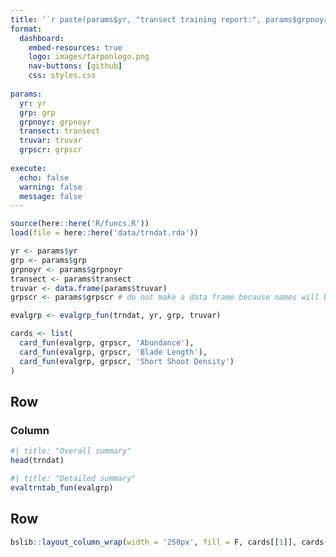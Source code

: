 ```yaml
--- 
title: '`r paste(params$yr, "transect training report:", params$grpnoyr)`'
format: 
  dashboard:
    embed-resources: true
    logo: images/tarponlogo.png
    nav-buttons: [github]
    css: styles.css
  
params:
  yr: yr
  grp: grp
  grpnoyr: grpnoyr
  transect: transect
  truvar: truvar
  grpscr: grpscr
  
execute:
  echo: false
  warning: false
  message: false
---
```


```r
source(here::here('R/funcs.R'))
load(file = here::here('data/trndat.rda'))

yr <- params$yr
grp <- params$grp
grpnoyr <- params$grpnoyr
transect <- params$transect
truvar <- data.frame(params$truvar)
grpscr <- params$grpscr # do not make a data frame because names will be different

evalgrp <- evalgrp_fun(trndat, yr, grp, truvar)

cards <- list(
  card_fun(evalgrp, grpscr, 'Abundance'), 
  card_fun(evalgrp, grpscr, 'Blade Length'), 
  card_fun(evalgrp, grpscr, 'Short Shoot Density')
)
```

## Row {height=50%}

### Column {.tabset}

```r
#| title: "Overall summary"
head(trndat)
```

```r
#| title: "Detailed summary"
evaltrntab_fun(evalgrp)
```

## Row {height=50%}

```r
bslib::layout_column_wrap(width = '250px', fill = F, cards[[1]], cards[[2]], cards[[3]])
```
